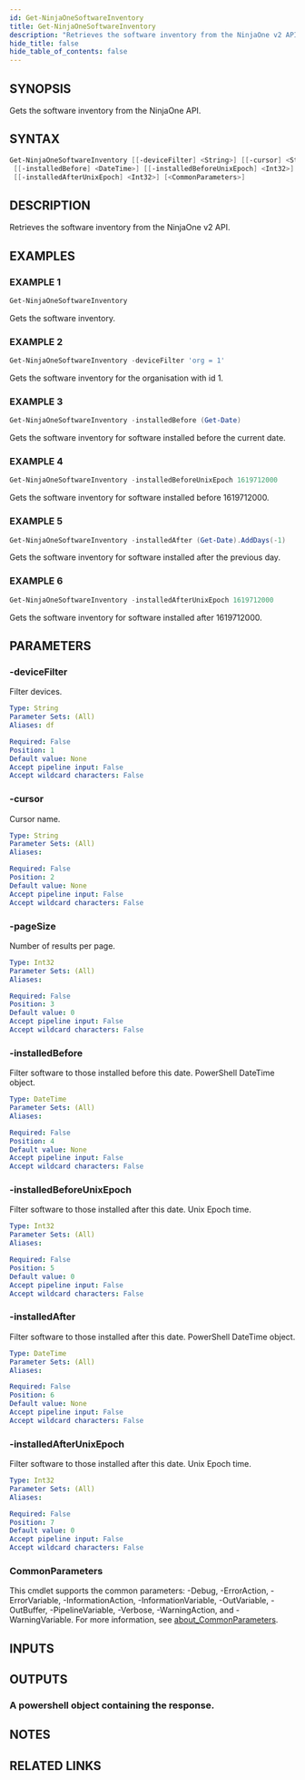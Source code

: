 ```yaml
---
id: Get-NinjaOneSoftwareInventory
title: Get-NinjaOneSoftwareInventory
description: "Retrieves the software inventory from the NinjaOne v2 API."
hide_title: false
hide_table_of_contents: false
---
```


## SYNOPSIS

Gets the software inventory from the NinjaOne API.

## SYNTAX

```powershell
Get-NinjaOneSoftwareInventory [[-deviceFilter] <String>] [[-cursor] <String>] [[-pageSize] <Int32>]
 [[-installedBefore] <DateTime>] [[-installedBeforeUnixEpoch] <Int32>] [[-installedAfter] <DateTime>]
 [[-installedAfterUnixEpoch] <Int32>] [<CommonParameters>]
```

## DESCRIPTION

Retrieves the software inventory from the NinjaOne v2 API.

## EXAMPLES

### EXAMPLE 1

```powershell
Get-NinjaOneSoftwareInventory
```

Gets the software inventory.

### EXAMPLE 2

```powershell
Get-NinjaOneSoftwareInventory -deviceFilter 'org = 1'
```

Gets the software inventory for the organisation with id 1.

### EXAMPLE 3

```powershell
Get-NinjaOneSoftwareInventory -installedBefore (Get-Date)
```

Gets the software inventory for software installed before the current date.

### EXAMPLE 4

```powershell
Get-NinjaOneSoftwareInventory -installedBeforeUnixEpoch 1619712000
```

Gets the software inventory for software installed before 1619712000.

### EXAMPLE 5

```powershell
Get-NinjaOneSoftwareInventory -installedAfter (Get-Date).AddDays(-1)
```

Gets the software inventory for software installed after the previous day.

### EXAMPLE 6

```powershell
Get-NinjaOneSoftwareInventory -installedAfterUnixEpoch 1619712000
```

Gets the software inventory for software installed after 1619712000.

## PARAMETERS

### -deviceFilter

Filter devices.

```yaml
Type: String
Parameter Sets: (All)
Aliases: df

Required: False
Position: 1
Default value: None
Accept pipeline input: False
Accept wildcard characters: False
```

### -cursor

Cursor name.

```yaml
Type: String
Parameter Sets: (All)
Aliases:

Required: False
Position: 2
Default value: None
Accept pipeline input: False
Accept wildcard characters: False
```

### -pageSize

Number of results per page.

```yaml
Type: Int32
Parameter Sets: (All)
Aliases:

Required: False
Position: 3
Default value: 0
Accept pipeline input: False
Accept wildcard characters: False
```

### -installedBefore

Filter software to those installed before this date.
PowerShell DateTime object.

```yaml
Type: DateTime
Parameter Sets: (All)
Aliases:

Required: False
Position: 4
Default value: None
Accept pipeline input: False
Accept wildcard characters: False
```

### -installedBeforeUnixEpoch

Filter software to those installed after this date.
Unix Epoch time.

```yaml
Type: Int32
Parameter Sets: (All)
Aliases:

Required: False
Position: 5
Default value: 0
Accept pipeline input: False
Accept wildcard characters: False
```

### -installedAfter

Filter software to those installed after this date.
PowerShell DateTime object.

```yaml
Type: DateTime
Parameter Sets: (All)
Aliases:

Required: False
Position: 6
Default value: None
Accept pipeline input: False
Accept wildcard characters: False
```

### -installedAfterUnixEpoch

Filter software to those installed after this date.
Unix Epoch time.

```yaml
Type: Int32
Parameter Sets: (All)
Aliases:

Required: False
Position: 7
Default value: 0
Accept pipeline input: False
Accept wildcard characters: False
```

### CommonParameters

This cmdlet supports the common parameters: -Debug, -ErrorAction, -ErrorVariable, -InformationAction, -InformationVariable, -OutVariable, -OutBuffer, -PipelineVariable, -Verbose, -WarningAction, and -WarningVariable. For more information, see [about_CommonParameters](http://go.microsoft.com/fwlink/?LinkID=113216).

## INPUTS

## OUTPUTS

### A powershell object containing the response.

## NOTES

## RELATED LINKS
